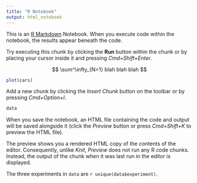 ```yaml
---
title: "R Notebook"
output: html_notebook
---
```


This is an [R Markdown](http://rmarkdown.rstudio.com) Notebook. When you execute code within the notebook, the results appear beneath the code. 

Try executing this chunk by clicking the **Run** button within the chunk or by placing your cursor inside it and pressing *Cmd+Shift+Enter*. 

$$ \sum^\infty_{N=1} blah blah blah $$ 

```r
plot(cars)
```

Add a new chunk by clicking the *Insert Chunk* button on the toolbar or by pressing *Cmd+Option+I*.

```r
data
```


When you save the notebook, an HTML file containing the code and output will be saved alongside it (click the *Preview* button or press *Cmd+Shift+K* to preview the HTML file). 

The preview shows you a rendered HTML copy of the contents of the editor. Consequently, unlike *Knit*, *Preview* does not run any R code chunks. Instead, the output of the chunk when it was last run in the editor is displayed.

The three experiments in `data` are `r unique(data$experiment)`.
